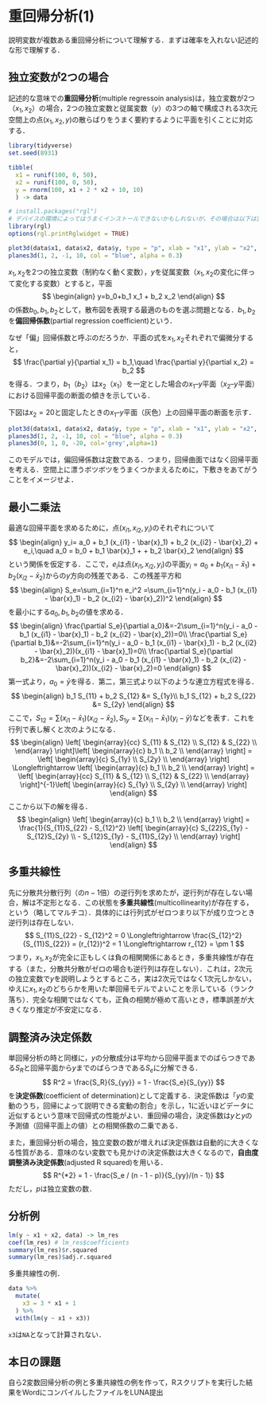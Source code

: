 # 重回帰分析(1)

説明変数が複数ある重回帰分析について理解する．まずは確率を入れない記述的な形で理解する．

## 独立変数が2つの場合

記述的な意味での**重回帰分析**(multiple regressoin analysis)は，独立変数が2つ（$x_1, x_2$）の場合，2つの独立変数と従属変数（$y$）の3つの軸で構成される3次元空間上の点$(x_1, x_2, y)$の散らばりをうまく要約するように平面を引くことに対応する．

```r
library(tidyverse)
set.seed(8931)

tibble(
  x1 = runif(100, 0, 50),
  x2 = runif(100, 0, 50),
  y = rnorm(100, x1 + 2 * x2 + 10, 10)
  ) -> data
```

```r
# install.packages("rgl")
# デバイスの環境によってはうまくインストールできないかもしれないが，その場合は以下は実行しなくてよい
library(rgl)
options(rgl.printRglwidget = TRUE)

plot3d(data$x1, data$x2, data$y, type = "p", xlab = "x1", ylab = "x2", zlab = "y")
planes3d(1, 2, -1, 10, col = "blue", alpha = 0.3)
```

$x_1, x_2$を2つの独立変数（制約なく動く変数），$y$を従属変数（$x_1, x_2$の変化に伴って変化する変数）とすると，平面
$$
\begin{align}
	y=b_0+b_1 x_1 + b_2 x_2
\end{align}
$$
の係数$b_0, b_1, b_2$として，散布図を表現する最適のものを選ぶ問題となる．$b_1, b_2$を**偏回帰係数**(partial regression coefficient)という．

なぜ「偏」回帰係数と呼ぶのだろうか．平面の式を$x_1, x_2$それぞれで偏微分すると，
$$
\frac{\partial y}{\partial x_1} = b_1,\quad \frac{\partial y}{\partial x_2} = b_2
$$
を得る．つまり，$b_1$（$b_2$）は$x_2$（$x_1$）を一定とした場合の$x_1$--$y$平面（$x_2$--$y$平面）における回帰平面の断面の傾きを示している．

下図は$x_2 = 20$と固定したときの$x_1$--$y$平面（灰色）上の回帰平面の断面を示す．

```r
plot3d(data$x1, data$x2, data$y, type = "p", xlab = "x1", ylab = "x2", zlab = "y")
planes3d(1, 2, -1, 10, col = "blue", alpha = 0.3)
planes3d(0, 1, 0, -20, col='grey',alpha=1)
```

このモデルでは，偏回帰係数は定数である．つまり，回帰曲面ではなく回帰平面を考える．空間上に漂うボツボツをうまくつかまえるために，下敷きをあてがうことをイメージせよ．

## 最小二乗法

最適な回帰平面を求めるために，点$(x_{i1}, x_{i2}, y_i)$のそれぞれについて
$$
\begin{align}
	y_i= a_0 + b_1 (x_{i1} - \bar{x}_1) + b_2 (x_{i2} - \bar{x}_2) + e_i,\quad a_0 = b_0 + b_1 \bar{x}_1 + + b_2 \bar{x}_2
\end{align}
$$
という関係を仮定する．ここで，$e_i$は点$(x_{i1}, x_{i2}, y_i)$の平面$y_i= a_0 + b_1 (x_{i1} - \bar{x}_1) + b_2 (x_{i2} - \bar{x}_2)$からの$y$方向の残差である．この残差平方和
$$
\begin{align}
	S_e=\sum_{i=1}^n e_i^2 =\sum_{i=1}^n(y_i - a_0 - b_1 (x_{i1} - \bar{x}_1) - b_2 (x_{i2} - \bar{x}_2))^2
\end{align}
$$
を最小にする$a_0,b_1,b_2$の値を求める．
$$
\begin{align}
\frac{\partial S_e}{\partial a_0}&=-2\sum_{i=1}^n(y_i - a_0 - b_1 (x_{i1} - \bar{x}_1) - b_2 (x_{i2} - \bar{x}_2))=0\\
\frac{\partial S_e}{\partial b_1}&=-2\sum_{i=1}^n(y_i - a_0 - b_1 (x_{i1} - \bar{x}_1) - b_2 (x_{i2} - \bar{x}_2))(x_{i1} - \bar{x}_1)=0\\
\frac{\partial S_e}{\partial b_2}&=-2\sum_{i=1}^n(y_i - a_0 - b_1 (x_{i1} - \bar{x}_1) - b_2 (x_{i2} - \bar{x}_2))(x_{i2} - \bar{x}_2)=0
\end{align}
$$
第一式より，$a_0 = \bar{y}$を得る．第二，第三式より以下のような連立方程式を得る．
$$
\begin{align}
b_1 S_{11} + b_2 S_{12} &= S_{1y}\\
b_1 S_{12} + b_2 S_{22} &= S_{2y}
\end{align}
$$
ここで，$S_{12} = \sum (x_{i1} - \bar{x}_1)(x_{i2} - \bar{x}_2), S_{1y} = \sum (x_{i1} - \bar{x}_1)(y_i - \bar{y})$などを表す．これを行列で表し解くと次のようになる．
$$
\begin{align}
\left[ 
\begin{array}{cc}
S_{11} & S_{12} \\
S_{12} & S_{22} \\
\end{array} 
\right]\left[
\begin{array}{c}
b_1 \\
b_2 \\
\end{array} 
\right] = \left[
\begin{array}{c}
S_{1y} \\
S_{2y} \\
\end{array} 
\right] \Longleftrightarrow
\left[
\begin{array}{c}
b_1 \\
b_2 \\
\end{array} 
\right] = \left[ 
\begin{array}{cc}
S_{11} & S_{12} \\
S_{12} & S_{22} \\
\end{array} 
\right]^{-1}\left[
\begin{array}{c}
S_{1y} \\
S_{2y} \\
\end{array} 
\right]
\end{align}
$$
ここから以下の解を得る．
$$
\begin{align}
\left[
\begin{array}{c}
b_1 \\
b_2 \\
\end{array} 
\right] = 
\frac{1}{S_{11}S_{22} - S_{12}^2}
\left[ 
\begin{array}{c}
S_{22}S_{1y} - S_{12}S_{2y} \\
- S_{12}S_{1y} - S_{11}S_{2y} \\
\end{array} 
\right]
\end{align}
$$

## 多重共線性

先に分散共分散行列（の$n-1$倍）の逆行列を求めたが，逆行列が存在しない場合，解は不定形となる．この状態を**多重共線性**(multicollinearity)が存在する，という（略してマルチコ）．具体的には行列式がゼロつまり以下が成り立つとき逆行列は存在しない．
$$
S_{11}S_{22} - S_{12}^2 = 0 \Longleftrightarrow \frac{S_{12}^2}{S_{11}S_{22}} = (r_{12})^2 = 1  \Longleftrightarrow  r_{12} = \pm 1
$$
つまり，$x_1, x_2$が完全に正もしくは負の相関関係にあるとき，多重共線性が存在する（また，分散共分散がゼロの場合も逆行列は存在しない）．これは，2次元の独立変数で$y$を説明しようとするところ，実は2次元ではなく1次元しかない，ゆえに$x_1,x_2$のどちらかを用いた単回帰モデルでよいことを示している（ランク落ち）．完全な相関ではなくても，正負の相関が極めて高いとき，標準誤差が大きくなり推定が不安定になる．

## 調整済み決定係数

単回帰分析の時と同様に，$y$の分散成分は平均から回帰平面までのばらつきである$S_R$と回帰平面から$y$までのばらつきである$S_e$に分解できる．
$$
R^2 = \frac{S_R}{S_{yy}} = 1 - \frac{S_e}{S_{yy}}
$$
を**決定係数**(coefficient of determination)として定義する．決定係数は「$y$の変動のうち，回帰によって説明できる変動の割合」を示し，1に近いほどデータに近似するという意味で回帰式の性能がよい．重回帰の場合，決定係数は$y$と$y$の予測値（回帰平面上の値）との相関係数の二乗である．

また，重回帰分析の場合，独立変数の数が増えれば決定係数は自動的に大きくなる性質がある．意味のない変数でも見かけの決定係数は大きくなるので，**自由度調整済み決定係数**(adjusted R squared)を用いる．
$$
R^{*2} = 1 - \frac{S_e / (n - 1 - p)}{S_{yy}/(n - 1)}
$$
ただし，$p$は独立変数の数．

## 分析例

```r
lm(y ~ x1 + x2, data) -> lm_res
coef(lm_res) # lm_res$coefficients
summary(lm_res)$r.squared
summary(lm_res)$adj.r.squared
```

多重共線性の例．
```r
data %>%
  mutate(
    x3 = 3 * x1 + 1
  ) %>%
  with(lm(y ~ x1 + x3))
```

`x3`は`NA`となって計算されない．


## 本日の課題

自ら2変数回帰分析の例と多重共線性の例を作って，Rスクリプトを実行した結果をWordにコンパイルしたファイルをLUNA提出

